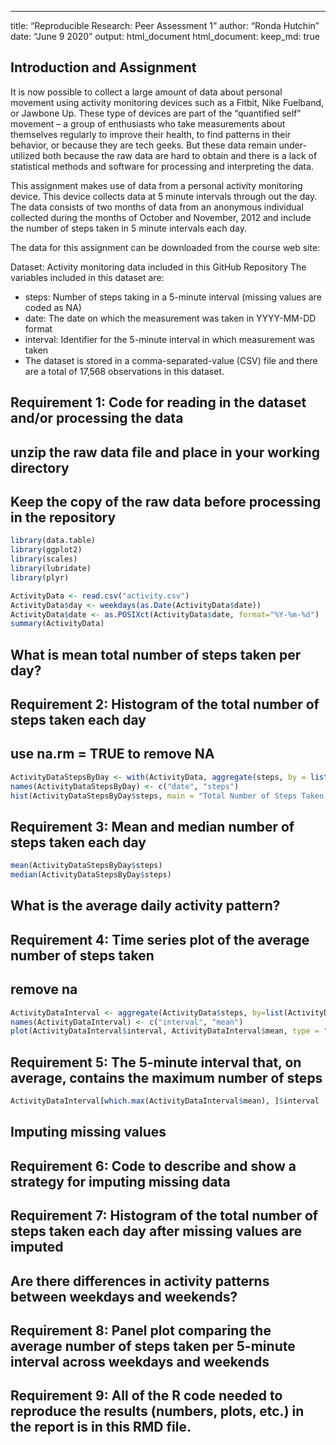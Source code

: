 ---
title: "Reproducible Research: Peer Assessment 1"
author: "Ronda Hutchin"
date:  "June 9 2020"
output: html_document
  html_document:
    keep_md: true

## Introduction and Assignment
It is now possible to collect a large amount of data about personal movement using activity monitoring devices such as a Fitbit, Nike Fuelband, or Jawbone Up. These type of devices are part of the “quantified self” movement – a group of enthusiasts who take measurements about themselves regularly to improve their health, to find patterns in their behavior, or because they are tech geeks. But these data remain under-utilized both because the raw data are hard to obtain and there is a lack of statistical methods and software for processing and interpreting the data.

This assignment makes use of data from a personal activity monitoring device. This device collects data at 5 minute intervals through out the day. The data consists of two months of data from an anonymous individual collected during the months of October and November, 2012 and include the number of steps taken in 5 minute intervals each day.

The data for this assignment can be downloaded from the course web site:

Dataset: Activity monitoring data included in this GitHub Repository
The variables included in this dataset are:

- steps: Number of steps taking in a 5-minute interval (missing values are coded as \color{red}{\verb|NA|}NA)
- date: The date on which the measurement was taken in YYYY-MM-DD format
- interval: Identifier for the 5-minute interval in which measurement was taken
- The dataset is stored in a comma-separated-value (CSV) file and there are a total of 17,568 observations in this dataset.



## Requirement 1: Code for reading in the dataset and/or processing the data
## unzip the raw data file and place in your working directory
## Keep the copy of the raw data before processing in the repository
```r
library(data.table)
library(ggplot2)
library(scales)
library(lubridate)
library(plyr)

ActivityData <- read.csv("activity.csv")
ActivityData$day <- weekdays(as.Date(ActivityData$date))
ActivityData$date <- as.POSIXct(ActivityData$date, format="%Y-%m-%d")
summary(ActivityData)
```



## What is mean total number of steps taken per day?
## Requirement 2: Histogram of the total number of steps taken each day 
## use na.rm = TRUE to remove NA 
```r
ActivityDataStepsByDay <- with(ActivityData, aggregate(steps, by = list(date), FUN = sum, na.rm = TRUE))
names(ActivityDataStepsByDay) <- c("date", "steps")
hist(ActivityDataStepsByDay$steps, main = "Total Number of Steps Taken per Day", xlab = "Total Steps per Dy", col = "red", ylim = c(0,20), breaks = 10)
```


## Requirement 3: Mean and median number of steps taken each day
```r
mean(ActivityDataStepsByDay$steps)
median(ActivityDataStepsByDay$steps)
```



## What is the average daily activity pattern?
## Requirement 4: Time series plot of the average number of steps taken
## remove na
```r
ActivityDataInterval <- aggregate(ActivityData$steps, by=list(ActivityData$interval), FUN=mean, na.rm=TRUE)
names(ActivityDataInterval) <- c("interval", "mean")
plot(ActivityDataInterval$interval, ActivityDataInterval$mean, type = "l", xlab="Interval",  main = "Average Number of Steps per Interval", ylab = "Average Number of Steps")
```


## Requirement 5: The 5-minute interval that, on average, contains the maximum number of steps
```r
ActivityDataInterval[which.max(ActivityDataInterval$mean), ]$interval
```



## Imputing missing values

## Requirement 6: Code to describe and show a strategy for imputing missing data


## Requirement 7: Histogram of the total number of steps taken each day after missing values are imputed




## Are there differences in activity patterns between weekdays and weekends?

## Requirement 8: Panel plot comparing the average number of steps taken per 5-minute interval across weekdays and weekends



## Requirement 9: All of the R code needed to reproduce the results (numbers, plots, etc.) in the report is in this RMD file.
